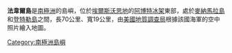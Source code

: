 {{coord|72|51|S|91|5|W|source:GNIS|display=title}}

'''法韋爾島'''是[[南極洲|南極洲]]的島嶼，位於[[埃爾斯沃思地|埃爾斯沃思地]]的[[阿博特冰架|阿博特冰架]]東部，處於[[麥納馬拉島|麥納馬拉島]]和[[登特勒島|登特勒島]]之間，長70公里、寬19公里，由[[美國地質調查局|美國地質調查局]]根據該國海軍的空中照片繪入地圖。

{{DEFAULTSORT:Farwell Island}}
[[Category:南極洲島嶼|Category:南極洲島嶼]]


{{EllsworthLand-geo-stub}}
